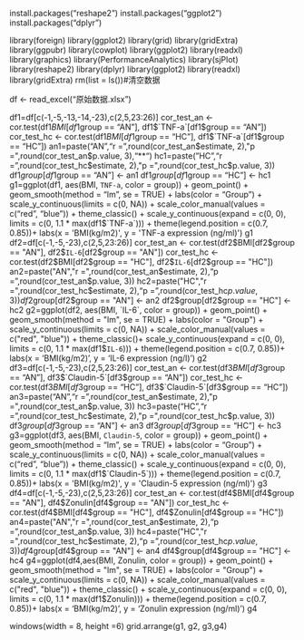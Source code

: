 install.packages("reshape2")
install.packages("ggplot2")
install.packages("dplyr")

library(foreign)
library(ggplot2)
library(grid)
library(gridExtra)
library(ggpubr)
library(cowplot)
library(ggplot2)
library(readxl)
library(graphics)
library(PerformanceAnalytics)
library(sjPlot)
library(reshape2)
library(dplyr)
library(ggplot2)
library(readxl)
library(gridExtra)
rm(list = ls())#清空数据




df <- read_excel("原始数据.xlsx")

df1=df[c(-1,-5,-13,-14,-23),c(2,5,23:26)]
cor_test_an <- cor.test(df1$BMI[df1$group == "AN"], df1$`TNF-a`[df1$group == "AN"])
cor_test_hc <- cor.test(df1$BMI[df1$group == "HC"], df1$`TNF-a`[df1$group == "HC"]) 
an1=paste("AN","r =",round(cor_test_an$estimate, 2),"p =",round(cor_test_an$p.value, 3),"**")
hc1=paste("HC","r =",round(cor_test_hc$estimate, 2),"p =",round(cor_test_hc$p.value, 3))
df1$group[df1$group == "AN"] <- an1
df1$group[df1$group == "HC"] <- hc1
g1=ggplot(df1, aes(BMI, `TNF-a`, color = group)) +
  geom_point() +
  geom_smooth(method = "lm", se = TRUE) +
  labs(color = "Group") +
  scale_y_continuous(limits = c(0, NA)) +
  scale_color_manual(values = c("red", "blue")) +
  theme_classic() +
  scale_y_continuous(expand = c(0, 0), limits = c(0, 1.1 * max(df1$`TNF-a`))) +
  theme(legend.position = c(0.7, 0.85))+
  labs(x = 'BMI(kg/m2)', y = 'TNF-a expression (ng/ml)')
g1
df2=df[c(-1,-5,-23),c(2,5,23:26)]
cor_test_an <- cor.test(df2$BMI[df2$group == "AN"], df2$`IL-6`[df2$group == "AN"])
cor_test_hc <- cor.test(df2$BMI[df2$group == "HC"], df2$`IL-6`[df2$group == "HC"]) 
an2=paste("AN","r =",round(cor_test_an$estimate, 2),"p =",round(cor_test_an$p.value, 3))
hc2=paste("HC","r =",round(cor_test_hc$estimate, 2),"p =",round(cor_test_hc$p.value, 3))
df2$group[df2$group == "AN"] <- an2
df2$group[df2$group == "HC"] <- hc2
g2=ggplot(df2, aes(BMI, `IL-6`, color = group)) +
  geom_point() +
  geom_smooth(method = "lm", se = TRUE) +
  labs(color = "Group") +
  scale_y_continuous(limits = c(0, NA)) +
  scale_color_manual(values = c("red", "blue")) +
  theme_classic()+
  scale_y_continuous(expand = c(0, 0), limits = c(0, 1.1 * max(df1$`IL-6`))) +
  theme(legend.position = c(0.7, 0.85))+
  labs(x = 'BMI(kg/m2)', y = 'IL-6 expression (ng/l)')
g2  
df3=df[c(-1,-5,-23),c(2,5,23:26)]
cor_test_an <- cor.test(df3$BMI[df3$group == "AN"], df3$`Claudin-5`[df3$group == "AN"])
cor_test_hc <- cor.test(df3$BMI[df3$group == "HC"], df3$`Claudin-5`[df3$group == "HC"]) 
an3=paste("AN","r =",round(cor_test_an$estimate, 2),"p =",round(cor_test_an$p.value, 3))
hc3=paste("HC","r =",round(cor_test_hc$estimate, 2),"p =",round(cor_test_hc$p.value, 3))
df3$group[df3$group == "AN"] <- an3
df3$group[df3$group == "HC"] <- hc3
g3=ggplot(df3, aes(BMI, `Claudin-5`, color = group)) +
  geom_point() +
  geom_smooth(method = "lm", se = TRUE) +
  labs(color = "Group") +
  scale_y_continuous(limits = c(0, NA)) +
  scale_color_manual(values = c("red", "blue")) +
  theme_classic() +
  scale_y_continuous(expand = c(0, 0), limits = c(0, 1.1 * max(df1$`Claudin-5`))) +
  theme(legend.position = c(0.7, 0.85))+
  labs(x = 'BMI(kg/m2)', y = 'Claudin-5 expression (ng/ml)')
g3
  df4=df[c(-1,-5,-23),c(2,5,23:26)]
cor_test_an <- cor.test(df4$BMI[df4$group == "AN"], df4$Zonulin[df4$group == "AN"])
cor_test_hc <- cor.test(df4$BMI[df4$group == "HC"], df4$Zonulin[df4$group == "HC"]) 
an4=paste("AN","r =",round(cor_test_an$estimate, 2),"p =",round(cor_test_an$p.value, 3))
hc4=paste("HC","r =",round(cor_test_hc$estimate, 2),"p =",round(cor_test_hc$p.value, 3))
df4$group[df4$group == "AN"] <- an4
df4$group[df4$group == "HC"] <- hc4
g4=ggplot(df4,aes(BMI, Zonulin, color = group)) +
  geom_point() +
  geom_smooth(method = "lm", se = TRUE) +
  labs(color = "Group") +
  scale_y_continuous(limits = c(0, NA)) +
  scale_color_manual(values = c("red", "blue")) +
  theme_classic() +
  scale_y_continuous(expand = c(0, 0), limits = c(0, 1.1 * max(df1$Zonulin))) +
  theme(legend.position = c(0.7, 0.85))+
  labs(x = 'BMI(kg/m2)', y = 'Zonulin expression (ng/ml)')
g4

windows(width = 8, height =6)
grid.arrange(g1, g2, g3,g4)

  
  